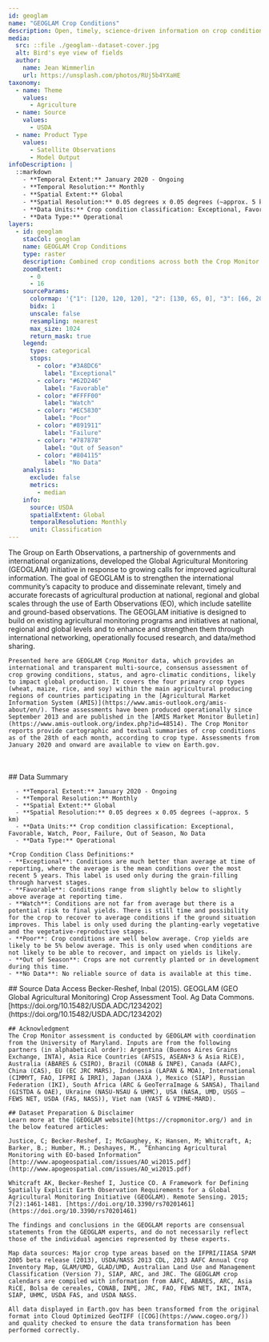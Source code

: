 ```yaml
---
id: geoglam
name: "GEOGLAM Crop Conditions"
description: Open, timely, science-driven information on crop conditions
media:
  src: ::file ./geoglam--dataset-cover.jpg
  alt: Bird's eye view of fields
  author:
    name: Jean Wimmerlin
    url: https://unsplash.com/photos/RUj5b4YXaHE
taxonomy:
  - name: Theme
    values:
      - Agriculture
  - name: Source
    values:
      - USDA
  - name: Product Type
    values:
      - Satellite Observations
      - Model Output
infoDescription: |
  ::markdown
    - **Temporal Extent:** January 2020 - Ongoing
    - **Temporal Resolution:** Monthly 
    - **Spatial Extent:** Global 
    - **Spatial Resolution:** 0.05 degrees x 0.05 degrees (~approx. 5 km)
    - **Data Units:** Crop condition classification: Exceptional, Favorable, Watch, Poor, Failure, Out of Season, No Data
    - **Data Type:** Operational
layers:
  - id: geoglam
    stacCol: geoglam
    name: GEOGLAM Crop Conditions
    type: raster
    description: Combined crop conditions across both the Crop Monitor for the Agricultural Market Information System (AMIS) and Crop Monitor for Early Warning
    zoomExtent:
      - 0
      - 16
    sourceParams:
      colormap: '{"1": [120, 120, 120], "2": [130, 65, 0], "3": [66, 207, 56], "4": [245, 239, 0], "5": [241, 89, 32], "6": [168, 0, 0], "7": [0, 143, 201]}'
      bidx: 1
      unscale: false
      resampling: nearest
      max_size: 1024
      return_mask: true
    legend:
      type: categorical
      stops:
        - color: "#3A8DC6"
          label: "Exceptional"
        - color: "#62D246"
          label: "Favorable"
        - color: "#FFFF00"
          label: "Watch"
        - color: "#EC5830"
          label: "Poor"
        - color: "#891911"
          label: "Failure"
        - color: "#787878"
          label: "Out of Season"
        - color: "#804115"
          label: "No Data"
    analysis:
      exclude: false
      metrics:
        - median
    info:
      source: USDA
      spatialExtent: Global
      temporalResolution: Monthly
      unit: Classification
---
```


<Block type='wide'>
  <Prose>
    The Group on Earth Observations, a partnership of governments and international organizations, developed the Global Agricultural Monitoring (GEOGLAM) initiative in response to growing calls for improved agricultural information. The goal of GEOGLAM is to strengthen the international community’s capacity to produce and disseminate relevant, timely and accurate forecasts of agricultural production at national, regional and global scales through the use of Earth Observations (EO), which include satellite and ground-based observations. The GEOGLAM initiative is designed to build on existing agricultural monitoring programs and initiatives at national, regional and global levels and to enhance and strengthen them through international networking, operationally focused research, and data/method sharing.

    Presented here are GEOGLAM Crop Monitor data, which provides an international and transparent multi-source, consensus assessment of crop growing conditions, status, and agro-climatic conditions, likely to impact global production. It covers the four primary crop types (wheat, maize, rice, and soy) within the main agricultural producing regions of countries participating in the [Agricultural Market Information System (AMIS)](https://www.amis-outlook.org/amis-about/en/). These assessments have been produced operationally since September 2013 and are published in the [AMIS Market Monitor Bulletin](https://www.amis-outlook.org/index.php?id=48514). The Crop Monitor reports provide cartographic and textual summaries of crop conditions as of the 28th of each month, according to crop type. Assessments from January 2020 and onward are available to view on Earth.gov.

   <br></br>
    ## Data Summary

      - **Temporal Extent:** January 2020 - Ongoing
      - **Temporal Resolution:** Monthly 
      - **Spatial Extent:** Global 
      - **Spatial Resolution:** 0.05 degrees x 0.05 degrees (~approx. 5 km)
      - **Data Units:** Crop condition classification: Exceptional, Favorable, Watch, Poor, Failure, Out of Season, No Data 
      - **Data Type:** Operational

    *Crop Condition Class Definitions:*
    - **Exceptional**: Conditions are much better than average at time of reporting, where the average is the mean conditions over the most recent 5 years. This label is used only during the grain-filling through harvest stages.
    - **Favorable**: Conditions range from slightly below to slightly above average at reporting time.
    - **Watch**: Conditions are not far from average but there is a potential risk to final yields. There is still time and possibility for the crop to recover to average conditions if the ground situation improves. This label is only used during the planting-early vegetative and the vegetative-reproductive stages.
    - **Poor**: Crop conditions are well below average. Crop yields are likely to be 5% below average. This is only used when conditions are not likely to be able to recover, and impact on yields is likely.
    - **Out of Season**: Crops are not currently planted or in development during this time.
    - **No Data**: No reliable source of data is available at this time.

  </Prose>
</Block>

<Block>
  <Prose>
    ## Source Data Access
    Becker-Reshef, Inbal (2015). GEOGLAM (GEO Global Agricultural Monitoring) Crop Assessment Tool. Ag Data Commons. [https://doi.org/10.15482/USDA.ADC/1234202](https://doi.org/10.15482/USDA.ADC/1234202) 
    
    ## Acknowledgment
    The Crop Monitor assessment is conducted by GEOGLAM with coordination from the University of Maryland. Inputs are from the following partners (in alphabetical order): Argentina (Buenos Aires Grains Exchange, INTA), Asia Rice Countries (AFSIS, ASEAN+3 & Asia RiCE), Australia (ABARES & CSIRO), Brazil (CONAB & INPE), Canada (AAFC), China (CAS), EU (EC JRC MARS), Indonesia (LAPAN & MOA), International (CIMMYT, FAO, IFPRI & IRRI), Japan (JAXA ), Mexico (SIAP), Russian Federation (IKI), South Africa (ARC & GeoTerraImage & SANSA), Thailand (GISTDA & OAE), Ukraine (NASU-NSAU & UHMC), USA (NASA, UMD, USGS – FEWS NET, USDA (FAS, NASS)), Viet nam (VAST & VIMHE-MARD). 

    ## Dataset Preparation & Disclaimer
    Learn more at the [GEOGLAM website](https://cropmonitor.org/) and in the below featured articles:

    Justice, C; Becker-Reshef, I; McGaughey, K; Hansen, M; Whitcraft, A; Barker, B.; Humber, M.; Deshayes, M., “Enhancing Agricultural Monitoring with EO-based Information” [http://www.apogeospatial.com/issues/AO_wi2015.pdf](http://www.apogeospatial.com/issues/AO_wi2015.pdf)

    Whitcraft AK, Becker-Reshef I, Justice CO. A Framework for Defining Spatially Explicit Earth Observation Requirements for a Global Agricultural Monitoring Initiative (GEOGLAM). Remote Sensing. 2015; 7(2):1461-1481. [https://doi.org/10.3390/rs70201461](https://doi.org/10.3390/rs70201461)

    The findings and conclusions in the GEOGLAM reports are consensual statements from the GEOGLAM experts, and do not necessarily reflect those of the individual agencies represented by these experts. 

    Map data sources: Major crop type areas based on the IFPRI/IIASA SPAM 2005 beta release (2013), USDA/NASS 2013 CDL, 2013 AAFC Annual Crop Inventory Map, GLAM/UMD, GLAD/UMD, Australian Land Use and Management Classification (Version 7), SIAP, ARC, and JRC. The GEOGLAM crop calendars are compiled with information from AAFC, ABARES, ARC, Asia RiCE, Bolsa de cereales, CONAB, INPE, JRC, FAO, FEWS NET, IKI, INTA, SIAP, UHMC, USDA FAS, and USDA NASS.

    All data displayed in Earth.gov has been transformed from the original format into Cloud Optimized GeoTIFF ([COG](https://www.cogeo.org/)) and quality checked to ensure the data transformation has been performed correctly.
  </Prose>
</Block>
